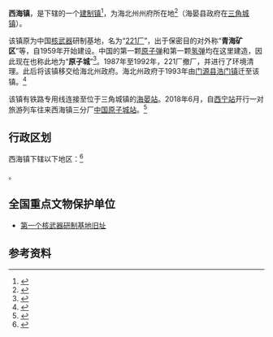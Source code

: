 {{中国乡级行政区
|景观照片文件名 = 爆轟試驗場 - panoramio.jpg
|景观照片描述 = 原子城核爆试验场
|汉语拼音 = 
|其他语言 = 
|其他语言名称 = 
|旧称 = 
|地名出处 = 
|位置图文件名 = 
|位置图描述 = 
|自定义图片= 
|建置时间 = 
|政府驻地 = 
|毗邻 = 
|总面积 = 
|总人口 = 
|总人口年份 = 
|户籍人口 = 
|户籍人口年份 = 
|常住人口 = 
|常住人口年份 = 
|人口密度 = 
|GDP = 
|GDP年份 = 
|邮政编码 = 
|电话区号 = 970
|官方网站 = 
|网站名称 = 
|63/22/23/101/000}}

'''西海镇'''，是{{PRC admin/fullname|63/22/23/101/000|3}}下辖的一个[[建制镇|建制镇]]<ref>{{PRC admin/ref sgc|{{PRC admin/parent|63/22/23/101/000}}}}</ref>，为海北州州府所在地<ref>{{cite web|url=http://www.qhhyx.gov.cn/html/1689/116033.html|title=西海镇基本情况|publisher=海晏县人民政府|accessdate=2018-07-09|date=2016-10-09|archive-url=https://web.archive.org/web/20180709190655/http://www.qhhyx.gov.cn/html/1689/116033.html|archive-date=2018-07-09|dead-url=yes}}</ref>（海晏县政府在[[三角城镇|三角城镇]]）。

该镇原为中国[[核武器|核武器]]研制基地，名为“[[221厂|221厂]]”，出于保密目的对外称“'''青海矿区'''”等，自1959年开始建设。中国的第一颗[[原子弹|原子弹]]和第一颗[[氢弹|氢弹]]均在这里建造，因此现在也称此地为“'''原子城'''”<ref>{{cite web|url=http://www.ngchina.com.cn/news/1985.html|title=西海镇——揭秘渐逝的原子城|work=国家地理中文网|date=2014-10-22|author=邴哲|accessdate=2018-07-09}}</ref>。1987年至1992年，221厂撤厂，并进行了环境清理。此后将该镇移交给海北州政府。海北州政府于1993年由[[门源县|门源县]][[浩门镇|浩门镇]]迁至该镇。<ref>{{cite news|url=http://qh.people.com.cn/n2/2016/0111/c182771-27513236.html|title=我州进一步理顺西海镇行政管理体制|work=人民网|date=2016-01-11|accessdate=2018-07-09|archive-date=2018-07-09|archive-url=https://web.archive.org/web/20180709185841/http://qh.people.com.cn/n2/2016/0111/c182771-27513236.html|dead-url=no}}</ref>

该镇有铁路专用线连接至位于三角城镇的[[海晏站|海晏站]]。2018年6月，自[[西宁站|西宁站]]开行一对旅游列车往来西海镇三分厂[[中国原子城站|中国原子城站]]。<ref>{{cite news|url=http://news.ifeng.com/a/20180701/58952178_0.shtml|title=“中国原子城号”红色旅游列车 首开仪式在西海镇举行|date=2018-07-01|accessdate=2018-07-09|work=青海日报|author=尹耀增|archive-date=2018-07-09|archive-url=https://web.archive.org/web/20180709185750/http://news.ifeng.com/a/20180701/58952178_0.shtml|dead-url=no}}</ref>

== 行政区划 ==

西海镇下辖以下地区：<ref>{{PRC admin/ref sgc|63/22/23/101/000}}</ref>

{{PRC admin/children|63/22/23/101/000}}。

==全国重点文物保护单位==
* [[第一个核武器研制基地旧址|第一个核武器研制基地旧址]]

== 参考资料 ==
{{reflist}}

{{PRC admin/navcat|63/22/23/101/000}}